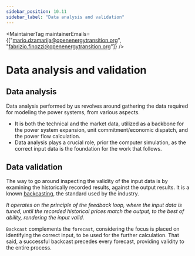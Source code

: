 ```yaml
---
sidebar_position: 10.11
sidebar_label: "Data analysis and validation"
---
```



<MaintainerTag maintainerEmails={["mario.dzamarija@openenergytransition.org", "fabrizio.finozzi@openenergytransition.org"]} />

# Data analysis and validation
<ControlledDocBanner />

## Data analysis

Data analysis performed by us revolves around gathering the data required for modeling the power systems, from various aspects.

- It is both the technical and the market data, utilized as a backbone for the power system expansion, unit commitment/economic dispatch, and the power flow calculation.</li>
- Data analysis plays a crucial role, prior the computer simulation, as the correct input data is the foundation for the work that follows.</li>

## Data validation

The way to go around inspecting the validity of the input data is by examining the historically recorded results, against the output results. It is a known [backcasting](https://www.semcommittee.com/publications/sem-21-086-sem-plexos-model-validation-2021-2029-and-backcast-report), the standard used by the industry.

_It operates on the principle of the feedback loop, where the input data is tuned, until the recorded historical prices match the output, to the best of ability, rendering the input valid._

`Backcast` complements the `forecast`, considering the focus is placed on identifying the correct input, to be used for the further calculation. That said, a successful backcast precedes every forecast, providing validity to the entire process.
